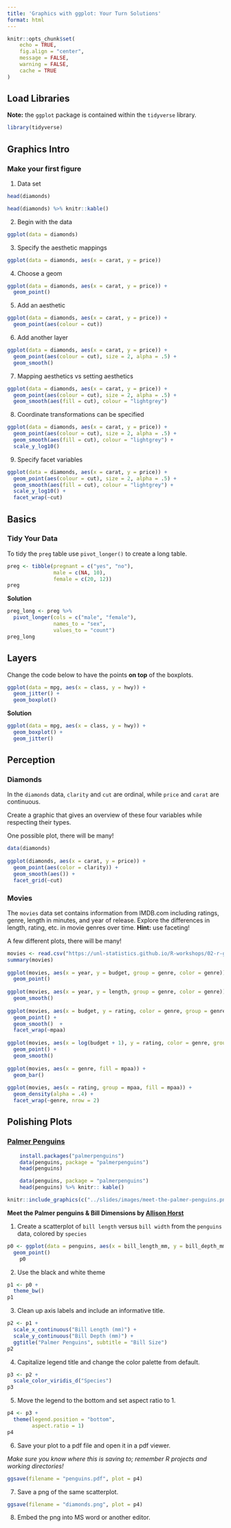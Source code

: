 ```yaml
---
title: 'Graphics with ggplot: Your Turn Solutions'
format: html
---
```


```r
knitr::opts_chunk$set(
	echo = TRUE,
	fig.align = "center",
	message = FALSE,
	warning = FALSE,
	cache = TRUE
)
```

## Load Libraries

**Note:** the `ggplot` package is contained within the `tidyverse` library.

```r
library(tidyverse)
```

## Graphics Intro

### Make your first figure

1.  Data set

```r
head(diamonds)
```

```r
head(diamonds) %>% knitr::kable()
```

2.  Begin with the data

```r
ggplot(data = diamonds)
```

3.  Specify the aesthetic mappings

```r
ggplot(data = diamonds, aes(x = carat, y = price))
```

4.  Choose a geom

```r
ggplot(data = diamonds, aes(x = carat, y = price)) +
  geom_point()
```

5.  Add an aesthetic

```r
ggplot(data = diamonds, aes(x = carat, y = price)) +
  geom_point(aes(colour = cut))
```

6.  Add another layer

```r
ggplot(data = diamonds, aes(x = carat, y = price)) +
  geom_point(aes(colour = cut), size = 2, alpha = .5) +
  geom_smooth()
```

7.  Mapping aesthetics vs setting aesthetics

```r
ggplot(data = diamonds, aes(x = carat, y = price)) +
  geom_point(aes(colour = cut), size = 2, alpha = .5) +
  geom_smooth(aes(fill = cut), colour = "lightgrey") 
```

8.  Coordinate transformations can be specified

```r
ggplot(data = diamonds, aes(x = carat, y = price)) +
  geom_point(aes(colour = cut), size = 2, alpha = .5) +
  geom_smooth(aes(fill = cut), colour = "lightgrey") +
  scale_y_log10()
```

9.  Specify facet variables

```r
ggplot(data = diamonds, aes(x = carat, y = price)) +
  geom_point(aes(colour = cut), size = 2, alpha = .5) +
  geom_smooth(aes(fill = cut), colour = "lightgrey") +
  scale_y_log10() +
  facet_wrap(~cut)
```

## Basics

### Tidy Your Data

To tidy the `preg` table use `pivot_longer()` to create a long table.

```r
preg <- tibble(pregnant = c("yes", "no"),
               male = c(NA, 10),
               female = c(20, 12))
preg
```

**Solution**

```r
preg_long <- preg %>%
  pivot_longer(cols = c("male", "female"),
               names_to = "sex",
               values_to = "count")
preg_long
```

## Layers

Change the code below to have the points **on top** of the boxplots.

```r
ggplot(data = mpg, aes(x = class, y = hwy)) + 
  geom_jitter() + 
  geom_boxplot()
```

**Solution**

```r
ggplot(data = mpg, aes(x = class, y = hwy)) + 
  geom_boxplot() +
  geom_jitter() 
```

## Perception

### Diamonds

In the `diamonds` data, `clarity` and `cut` are ordinal, while `price` and `carat` are continuous.

Create a graphic that gives an overview of these four variables while respecting their types.

One possible plot, there will be many!

```r
data(diamonds)
	
ggplot(diamonds, aes(x = carat, y = price)) +
  geom_point(aes(color = clarity)) + 
  geom_smooth(aes()) + 
  facet_grid(~cut)
```

### Movies

The `movies` data set contains information from IMDB.com including ratings, genre, length in minutes, and year of release. Explore the differences in length, rating, etc. in movie genres over time. **Hint:** use faceting!

A few different plots, there will be many!

```r
movies <- read.csv("https://unl-statistics.github.io/R-workshops/02-r-graphics/data/MovieSummary.csv")
summary(movies)
	
ggplot(movies, aes(x = year, y = budget, group = genre, color = genre)) + 
  geom_point()
	
ggplot(movies, aes(x = year, y = length, group = genre, color = genre)) +
  geom_smooth()	
	 
ggplot(movies, aes(x = budget, y = rating, color = genre, group = genre)) + 
  geom_point() +
  geom_smooth()  + 
  facet_wrap(~mpaa)
	
ggplot(movies, aes(x = log(budget + 1), y = rating, color = genre, group = genre)) + 
  geom_point() +
  geom_smooth() 
	
ggplot(movies, aes(x = genre, fill = mpaa)) + 
  geom_bar() 
	
ggplot(movies, aes(x = rating, group = mpaa, fill = mpaa)) + 
  geom_density(alpha = .4) + 
  facet_wrap(~genre, nrow = 2)
```

## Polishing Plots

### [Palmer Penguins](https://allisonhorst.github.io/palmerpenguins/)

```r
	install.packages("palmerpenguins")
	data(penguins, package = "palmerpenguins")
	head(penguins)
```

```r
	data(penguins, package = "palmerpenguins")
	head(penguins) %>% knitr:: kable()
```

```r

knitr::include_graphics(c("../slides/images/meet-the-palmer-penguins.png","../slides/images/culmen_depth.png"))

```

**Meet the Palmer penguins & Bill Dimensions by [Allison Horst](https://www.allisonhorst.com/)**

1.  Create a scatterplot of `bill length` versus `bill width` from the `penguins` data, colored by `species`

```r
p0 <- ggplot(data = penguins, aes(x = bill_length_mm, y = bill_depth_mm, color = species)) +
  geom_point()
	p0
```

2.  Use the black and white theme

```r
p1 <- p0 + 
  theme_bw()
p1
```

3.  Clean up axis labels and include an informative title.

```r
p2 <- p1 +
  scale_x_continuous("Bill Length (mm)") +
  scale_y_continuous("Bill Depth (mm)") +
  ggtitle("Palmer Penguins", subtitle = "Bill Size")
p2
```

4.  Capitalize legend title and change the color palette from default.

```r
p3 <- p2 +
  scale_color_viridis_d("Species")
p3
```

5.  Move the legend to the bottom and set aspect ratio to 1.

```r
p4 <- p3 + 
  theme(legend.position = "bottom",
        aspect.ratio = 1)
p4
```

6.  Save your plot to a pdf file and open it in a pdf viewer.

*Make sure you know where this is saving to; remember R projects and working directories!*

```r
ggsave(filename = "penguins.pdf", plot = p4)
```

7.  Save a png of the same scatterplot.

```r
ggsave(filename = "diamonds.png", plot = p4)
```

8.  Embed the png into MS word or another editor.

